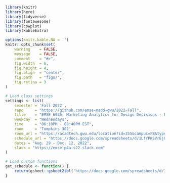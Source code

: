 
```r
library(knitr)
library(here)
library(tidyverse)
library(fontawesome)
library(cowplot)
library(kableExtra)

options(knitr.kable.NA = '')
knitr::opts_chunk$set(
    warning    = FALSE,
    message    = FALSE,
    comment    = "#>",
    fig.width  = 6,
    fig.height = 4,
    fig.align  = "center",
    fig.path   = "figs/",
    fig.retina = 3
)

# Load class settings
settings <- list(
    semester = 'Fall 2022',
    repo     = "https://github.com/emse-madd-gwu/2022-Fall",
    title    = "EMSE 6035: Marketing Analytics for Design Decisions - Fall 2022",
    weekday  = "Wednesdays",
    time     = "06:10PM - 08:40PM EST",
    room     = 'Tompkins 302',
    room_url = "https://acadtech.gwu.edu/location?id=355&campus=FB&type=building&selection=22",
    schedule_url = 'https://docs.google.com/spreadsheets/d/1LfYPKSVrEjORiWW3i4bNYvFjUOmdaxDU5C_s7YMv5oU/edit?usp=sharing',
    dates = "Aug. 29 - Dec. 12, 2022",
    slack = "https://emse-p4a-s22.slack.com"
)

# Load custom functions
get_schedule <- function() {
    return(gsheet::gsheet2tbl('https://docs.google.com/spreadsheets/d/1LfYPKSVrEjORiWW3i4bNYvFjUOmdaxDU5C_s7YMv5oU/edit?usp=sharing'))
}
```
